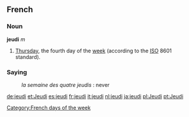 ==French==
===Noun===
'''jeudi''' ''m''

#[[Thursday]], the fourth day of the [[week]] (according to the [[ISO]] 8601 standard).

===Saying===
:''la semaine des quatre jeudis'' : never
[[Category:French days of the week]]

[[de:jeudi]]
[[et:Jeudi]]
[[es:jeudi]]
[[fr:jeudi]]
[[it:jeudi]]
[[nl:jeudi]]
[[ja:jeudi]]
[[pl:Jeudi]]
[[pt:Jeudi]]